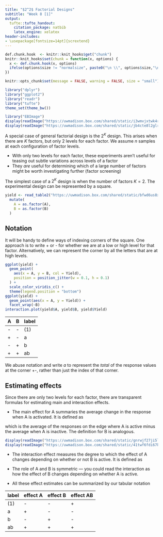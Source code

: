 ```yaml
---
title: "$2^2$ Factorial Designs"
subtitle: "Week 8 [1]"
output:
  tufte::tufte_handout:
    citation_package: natbib
    latex_engine: xelatex
header-includes:
- \usepackage[fontsize=14pt]{scrextend}
---
```



```r
def.chunk.hook  <- knitr::knit_hooks$get("chunk")
knitr::knit_hooks$set(chunk = function(x, options) {
  x <- def.chunk.hook(x, options)
  ifelse(options$size != "normalsize", paste0("\n \\", options$size,"\n\n", x, "\n\n \\normalsize"), x)
})

knitr::opts_chunk$set(message = FALSE, warning = FALSE, size = "small")
```

```r
library("dplyr")
library("ggplot2")
library("readr")
library("tufte")
theme_set(theme_bw())
```
```r
library("EBImage")
display(readImage("https://uwmadison.box.com/shared/static/i3wmvjxtwk4rqdzyh9k8g2qexv27mjcf.png"))
display(readImage("https://uwmadison.box.com/shared/static/jb4cte8l2glri1i845c4ftrzsua5jybp.png"))
```
A special case of general factorial design is the $2^K$ design. This arises when
there are $K$ factors, but only 2 levels for each factor. We assume $n$ samples
at each configuration of factor levels.

* With only two levels for each factor, these experiments aren’t useful for
teasing out subtle variations across levels of a factor
* They *are* useful for determining which of a large number of factors might be
worth investigating further (factor screening)

The simplest case of a $2^K$ design is when the number of factors $K = 2$. The
experimental design can be represented by a square.

```r
yield <- read_table2("https://uwmadison.box.com/shared/static/bfwd6us8xsii4uelzftg1azu2f7z77mk.txt") %>%
  mutate(
    A = as.factor(A),
    B = as.factor(B)
  )
```


## Notation

It will be handy to define ways of indexing corners of the square. One approach
is to write + or - for whether we are at a low or high level for that factor.
Alternatively, we can represent the corner by all the letters that are at high
levels.

```r
ggplot(yield) +
  geom_point(
    aes(x = A, y = B, col = Yield),
    position = position_jitter(w = 0.1, h = 0.1)
  ) +
  scale_color_viridis_c() +
  theme(legend.position = "bottom")
ggplot(yield) +
  geom_point(aes(x = A, y = Yield)) +
  facet_wrap(~B)
interaction.plot(yield$A, yield$B, yield$Yield)
```

| A | B | label |
|---|---|---------|
| - | - | (1)     |
| + | - | a       |
| - | + | b       |
| + | + | ab      |

We abuse notation and write $a$ to represent the *total* of the response values
at the corner +-, rather than just the index of that corner.

## Estimating effects

Since there are only two levels for each factor, there are transparent formulas
for estimating main and interaction effects.

* The main effect for A summaries the average change in the response when A is
activated. It is defined as
\begin{align}
A &= \frac{1}{2n}\left(\left(ab +a\right) - \left(b + (1)\right)\right)
\end{align}

which is the average of the responses on the edge where A is active minus the
average when A is inactive. The definition for B is analogous.

```r
display(readImage("https://uwmadison.box.com/shared/static/gnrwjf27ji5ld239odkmxl3836jy2imd.png"))
display(readImage("https://uwmadison.box.com/shared/static/41twf6fdi67knj7xi9eivccxpwo4wu82.png"))
```

* The interaction effect measures the degree to which the effect of A changes
depending on whether or not B is active. It is defined as
\begin{align}
AB &= \frac{1}{2n}\left[\left(ab - b\right) + \left(a - \left(1\right)\right)\right]
\end{align}


* The role of A and B is symmetric — you could read the interaction as how the
effect of B changes depending on whether A is active.

* All these effect estimates can be summarized by our tabular notation

|label | effect A | effect B | effect AB |
| --- |---|---|---------|
| (1) | - | - |  + |
| a | + | - | - |
| b | - | + | - |
| ab | + | + | + |